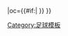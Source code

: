 {{fb team |t=-{zh-hans:达灵顿;zh-hk:達寧頓}-|tan=达灵顿足球俱乐部 |tc=ENG |abb={{#if:{{{abb|}}}|DAR{{0}}}} |oc={{#if:{{{oc|}}}|{{{oc}}} }} }}<!--
--><noinclude>[[Category:足球模板]]</noinclude>